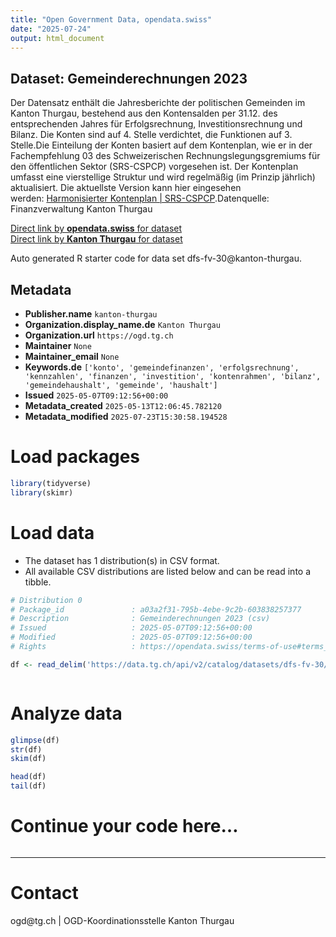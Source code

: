 ```yaml
---
title: "Open Government Data, opendata.swiss"
date: "2025-07-24"
output: html_document
---
```


## Dataset: Gemeinderechnungen 2023

Der Datensatz enthält die Jahresberichte der politischen Gemeinden im Kanton Thurgau, bestehend aus den Kontensalden per 31.12. des entsprechenden Jahres für Erfolgsrechnung, Investitionsrechnung und Bilanz. Die Konten sind auf 4. Stelle verdichtet, die Funktionen auf 3. Stelle.Die Einteilung der Konten basiert auf dem Kontenplan, wie er in der Fachempfehlung 03 des Schweizerischen Rechnungslegungsgremiums für den öffentlichen Sektor (SRS-CSPCP) vorgesehen ist. Der Kontenplan umfasst eine vierstellige Struktur und wird regelmäßig (im Prinzip jährlich) aktualisiert. Die aktuellste Version kann hier eingesehen werden: [Harmonisierter Kontenplan | SRS-CSPCP](https://www.srs-cspcp.ch/de/harmonisierter-kontenplan-n17986).Datenquelle: Finanzverwaltung Kanton Thurgau

[Direct link by **opendata.swiss** for dataset](https://opendata.swiss/de/dataset/gemeinderechnung-2023)<br>
[Direct link by **Kanton Thurgau** for dataset](https://data.tg.ch/explore/dataset/dfs-fv-30/)

Auto generated R starter code for data set dfs-fv-30@kanton-thurgau.

## Metadata

- **Publisher.name** `kanton-thurgau`
- **Organization.display_name.de** `Kanton Thurgau`
- **Organization.url** `https://ogd.tg.ch`
- **Maintainer** `None`
- **Maintainer_email** `None`
- **Keywords.de** `['konto', 'gemeindefinanzen', 'erfolgsrechnung', 'kennzahlen', 'finanzen', 'investition', 'kontenrahmen', 'bilanz', 'gemeindehaushalt', 'gemeinde', 'haushalt']`
- **Issued** `2025-05-07T09:12:56+00:00`
- **Metadata_created** `2025-05-13T12:06:45.782120`
- **Metadata_modified** `2025-07-23T15:30:58.194528`


# Load packages

```r

library(tidyverse)
library(skimr)

```

# Load data

-   The dataset has 1 distribution(s) in CSV format.
-   All available CSV distributions are listed below and can be read into a tibble.

```r

# Distribution 0
# Package_id               : a03a2f31-795b-4ebe-9c2b-603838257377
# Description              : Gemeinderechnungen 2023 (csv)
# Issued                   : 2025-05-07T09:12:56+00:00
# Modified                 : 2025-05-07T09:12:56+00:00
# Rights                   : https://opendata.swiss/terms-of-use#terms_by

df <- read_delim('https://data.tg.ch/api/v2/catalog/datasets/dfs-fv-30/exports/csv?use_labels=true')



```

# Analyze data

```r

glimpse(df)
str(df)
skim(df)

head(df)
tail(df)

```

# Continue your code here...

```r

```

------------------------------------------------------------------------

# Contact

ogd@tg.ch | OGD-Koordinationsstelle Kanton Thurgau
